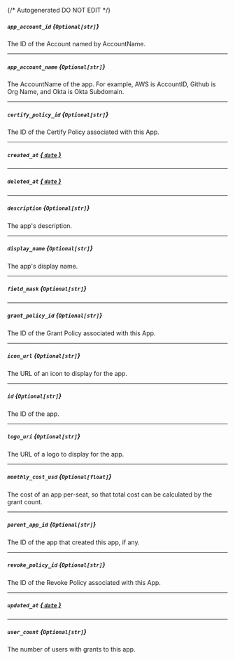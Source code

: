 {/* Autogenerated DO NOT EDIT  */}
##### `app_account_id` *{`Optional[str]`}*
The ID of the Account named by AccountName.

---
##### `app_account_name` *{`Optional[str]`}*
The AccountName of the app. For example, AWS is AccountID, Github is Org Name, and Okta is Okta Subdomain.

---
##### `certify_policy_id` *{`Optional[str]`}*
The ID of the Certify Policy associated with this App.

---
##### `created_at` [*{ `date` }*](https://docs.python.org/3/library/datetime.html#date-objects)

---
##### `deleted_at` [*{ `date` }*](https://docs.python.org/3/library/datetime.html#date-objects)

---
##### `description` *{`Optional[str]`}*
The app's description.

---
##### `display_name` *{`Optional[str]`}*
The app's display name.

---
##### `field_mask` *{`Optional[str]`}*

---
##### `grant_policy_id` *{`Optional[str]`}*
The ID of the Grant Policy associated with this App.

---
##### `icon_url` *{`Optional[str]`}*
The URL of an icon to display for the app.

---
##### `id` *{`Optional[str]`}*
The ID of the app.

---
##### `logo_uri` *{`Optional[str]`}*
The URL of a logo to display for the app.

---
##### `monthly_cost_usd` *{`Optional[float]`}*
The cost of an app per\-seat, so that total cost can be calculated by the grant count.

---
##### `parent_app_id` *{`Optional[str]`}*
The ID of the app that created this app, if any.

---
##### `revoke_policy_id` *{`Optional[str]`}*
The ID of the Revoke Policy associated with this App.

---
##### `updated_at` [*{ `date` }*](https://docs.python.org/3/library/datetime.html#date-objects)

---
##### `user_count` *{`Optional[str]`}*
The number of users with grants to this app.

